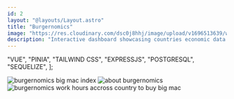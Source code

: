```yaml
---
id: 2
layout: "@layouts/Layout.astro"
title: "Burgernomics"
image: "https://res.cloudinary.com/dsc0j8hhj/image/upload/v1696513639/work-sample/burgernomics.png"
description: "Interactive dashboard showcasing countries economic data based on Big Mac Index"
---
```


  "VUE",
  "PINIA",
  "TAILWIND CSS",
  "EXPRESSJS",
  "POSTGRESQL",
  "SEQUELIZE",
];

<div class="not-prose mt-5 flex justify-end gap-2 border-b-2 border-black pb-8">
  <ExternalLink text="Live Demo" link="https://burgernomics-4ec88.web.app/" />
  <ExternalLink
    text="Github"
    link="https://github.com/qonit-filza/burgernomics"
  />
</div>

<div class="grid grid-cols-1 gap-10 md:grid-cols-2">
  <img
    class=" mx-auto mb-0 border border-black"
    src="/img/burgernomics/big-mac-index.png"
    alt="burgernomics big mac index"
  />
  <img
    class=" mx-auto mb-0 border border-black"
    src="/img/burgernomics/info.png"
    alt="about burgernomics"
  />
</div>
<img
  class=" mx-auto border border-black "
  src="/img/burgernomics/work-hour.png"
  alt="burgernomics work hours accross country to buy big mac"
/>

<Stack techs={stacks} />
